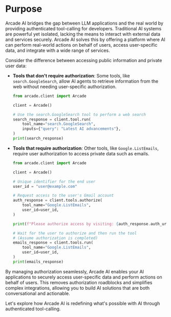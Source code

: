 # Purpose

Arcade AI bridges the gap between LLM applications and the real world by
providing authenticated tool-calling for developers. Traditional AI systems are
powerful yet isolated, lacking the means to interact with external data and
services securely. Arcade AI solves this by offering a platform where AI can
perform real-world actions on behalf of users, access user-specific data, and
integrate with a wide range of services.

Consider the difference between accessing public information and private user
data:

-   **Tools that don't require authorization**: Some tools, like
    `search.GoogleSearch`, allow AI agents to retrieve information from the web
    without needing user-specific authorization.

    ```python
    from arcade.client import Arcade

    client = Arcade()

    # Use the search.GoogleSearch tool to perform a web search
    search_response = client.tool.run(
        tool_name="search.GoogleSearch",
        inputs={"query": "Latest AI advancements"},
    )
    print(search_response)
    ```

-   **Tools that require authorization**: Other tools, like `Google.ListEmails`,
    require user authorization to access private data such as emails.

    ```python
    from arcade.client import Arcade

    client = Arcade()

    # Unique identifier for the end user
    user_id = "user@example.com"

    # Request access to the user's Gmail account
    auth_response = client.tools.authorize(
        tool_name="Google.ListEmails",
        user_id=user_id,
    )

    print(f"Please authorize access by visiting: {auth_response.auth_url}")

    # Wait for the user to authorize and then run the tool
    # (Assume authorization is completed)
    emails_response = client.tools.run(
        tool_name="Google.ListEmails",
        user_id=user_id,
    )
    print(emails_response)
    ```

By managing authorization seamlessly, Arcade AI enables your AI applications to
securely access user-specific data and perform actions on behalf of users. This
removes authorization roadblocks and simplifies complex integrations, allowing
you to build AI solutions that are both conversational and actionable.

Let's explore how Arcade AI is redefining what's possible with AI through
authenticated tool-calling.
